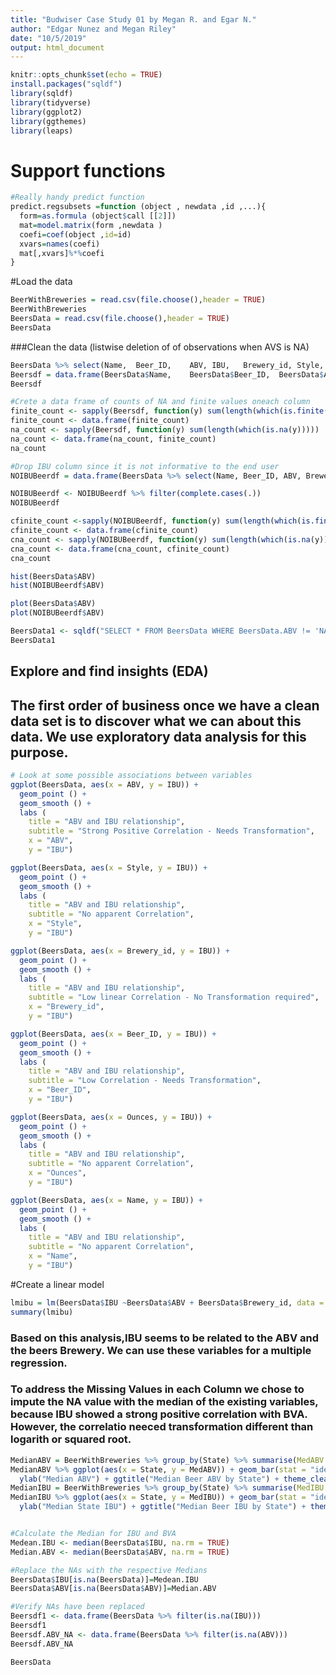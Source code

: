 ```yaml
---
title: "Budwiser Case Study 01 by Megan R. and Egar N."
author: "Edgar Nunez and Megan Riley"
date: "10/5/2019"
output: html_document
---
```

```r
knitr::opts_chunk$set(echo = TRUE)
install.packages("sqldf")
library(sqldf)
library(tidyverse)
library(ggplot2)
library(ggthemes)
library(leaps)
```

# Support functions
```r
#Really handy predict function
predict.regsubsets =function (object , newdata ,id ,...){
  form=as.formula (object$call [[2]])
  mat=model.matrix(form ,newdata )
  coefi=coef(object ,id=id)
  xvars=names(coefi)
  mat[,xvars]%*%coefi
}
```

#Load the data
```r
BeerWithBreweries = read.csv(file.choose(),header = TRUE)
BeerWithBreweries
BeersData = read.csv(file.choose(),header = TRUE)
BeersData
```

###Clean the data (listwise deletion of of observations when AVS is NA)
```r
BeersData %>% select(Name,	Beer_ID,	ABV, IBU,	Brewery_id,	Style,	Ounces)
Beersdf = data.frame(BeersData$Name,	BeersData$Beer_ID,	BeersData$ABV, BeersData$IBU,	BeersData$Brewery_id,	BeersData$Style,	BeersData$Ounces)
Beersdf

#Crete a data frame of counts of NA and finite values oneach column
finite_count <- sapply(Beersdf, function(y) sum(length(which(is.finite(y)))))
finite_count <- data.frame(finite_count)
na_count <- sapply(Beersdf, function(y) sum(length(which(is.na(y)))))
na_count <- data.frame(na_count, finite_count)
na_count

#Drop IBU column since it is not informative to the end user
NOIBUBeerdf = data.frame(BeersData %>% select(Name,	Beer_ID, ABV, Brewery_id,	Style,	Ounces)) 

NOIBUBeerdf <- NOIBUBeerdf %>% filter(complete.cases(.))
NOIBUBeerdf

cfinite_count <-sapply(NOIBUBeerdf, function(y) sum(length(which(is.finite(y)))))
cfinite_count <- data.frame(cfinite_count)
cna_count <- sapply(NOIBUBeerdf, function(y) sum(length(which(is.na(y)))))
cna_count <- data.frame(cna_count, cfinite_count)
cna_count

hist(BeersData$ABV)
hist(NOIBUBeerdf$ABV)

plot(BeersData$ABV)
plot(NOIBUBeerdf$ABV)

BeersData1 <- sqldf("SELECT * FROM BeersData WHERE BeersData.ABV != 'NA' and BeersData.IBU != 'NA'")
BeersData1

```
## Explore and find insights (EDA)
## The first order of business once we have a clean data set is to discover what we can about this data.  We use exploratory data analysis for this purpose.
```r
# Look at some possible associations between variables
ggplot(BeersData, aes(x = ABV, y = IBU)) +
  geom_point () +
  geom_smooth () +
  labs (
    title = "ABV and IBU relationship",
    subtitle = "Strong Positive Correlation - Needs Transformation",
    x = "ABV",
    y = "IBU")

ggplot(BeersData, aes(x = Style, y = IBU)) +
  geom_point () +
  geom_smooth () +
  labs (
    title = "ABV and IBU relationship",
    subtitle = "No apparent Correlation",
    x = "Style",
    y = "IBU")

ggplot(BeersData, aes(x = Brewery_id, y = IBU)) +
  geom_point () +
  geom_smooth () +
  labs (
    title = "ABV and IBU relationship",
    subtitle = "Low linear Correlation - No Transformation required",
    x = "Brewery_id",
    y = "IBU")

ggplot(BeersData, aes(x = Beer_ID, y = IBU)) +
  geom_point () +
  geom_smooth () +
  labs (
    title = "ABV and IBU relationship",
    subtitle = "Low Correlation - Needs Transformation",
    x = "Beer_ID",
    y = "IBU")

ggplot(BeersData, aes(x = Ounces, y = IBU)) +
  geom_point () +
  geom_smooth () +
  labs (
    title = "ABV and IBU relationship",
    subtitle = "No apparent Correlation",
    x = "Ounces",
    y = "IBU")

ggplot(BeersData, aes(x = Name, y = IBU)) +
  geom_point () +
  geom_smooth () +
  labs (
    title = "ABV and IBU relationship",
    subtitle = "No apparent Correlation",
    x = "Name",
    y = "IBU")

```
#Create a linear model
```r
lmibu = lm(BeersData$IBU ~BeersData$ABV + BeersData$Brewery_id, data = BeersData1)
summary(lmibu)
```

### Based on this analysis,IBU seems to be related to the ABV and the beers Brewery.  We can use these variables for a multiple regression. 

### To address the Missing Values in each Column we chose to impute the NA value with the median of the existing variables, because IBU showed a strong positive correlation with BVA. However, the correlatio neeced transformation different than logarith or squared root.
```r
MedianABV = BeerWithBreweries %>% group_by(State) %>% summarise(MedABV = median(BeersData$ABV, na.rm = TRUE))
MedianABV %>% ggplot(aes(x = State, y = MedABV)) + geom_bar(stat = "identity", fill = "light green") +
  ylab("Median ABV") + ggtitle("Median Beer ABV by State") + theme_clean()
MedianIBU = BeerWithBreweries %>% group_by(State) %>% summarise(MedIBU = median(BeersData$IBU, na.rm = TRUE))
MedianIBU %>% ggplot(aes(x = State, y = MedIBU)) + geom_bar(stat = "identity", fill = "light blue")+
  ylab("Median State IBU") + ggtitle("Median Beer IBU by State") + theme_clean()


#Calculate the Median for IBU and BVA
Medean.IBU <- median(BeersData$IBU, na.rm = TRUE)
Median.ABV <- median(BeersData$ABV, na.rm = TRUE) 

#Replace the NAs with the respective Medians
BeersData$IBU[is.na(BeersData)]=Medean.IBU
BeersData$ABV[is.na(BeersData$ABV)]=Median.ABV 

#Verify NAs have been replaced
Beersdf1 <- data.frame(BeersData %>% filter(is.na(IBU)))
Beersdf1
Beersdf.ABV_NA <- data.frame(BeersData %>% filter(is.na(ABV)))
Beersdf.ABV_NA

BeersData

```